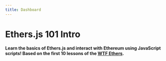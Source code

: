 ```yaml
---
title: Dashboard
---
```


# Ethers.js 101 Intro

**Learn the basics of Ethers.js and interact with Ethereum using JavaScript scripts! Based on the first 10 lessons of the [WTF Ethers](https://github.com/WTFAcademy/WTF-Ethers).**

